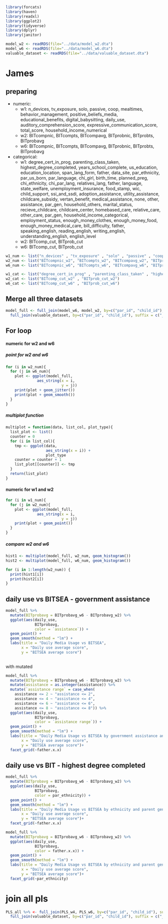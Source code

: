 ```r
library(forcats)
library(haven)
library(readxl)
library(ggplot2)
library(tidyverse)
library(dplyr)
library(janitor)
```

```r
model_w2 <- readRDS(file="../data/model_w2.dta")
model_w6 <- readRDS(file="../data/model_w6.dta")
valuable_dataset <- readRDS(file="../data/valuable_dataset.dta")
```

# James

## preparing

- numeric:
  * w1: n_devices, tv_exposure, solo, passive, coop, mealtimes, behavior_management, positive_beliefs_media, educational_benefits, digital_babysitting, daily_use, auditory_comprehension_score, expressive_communication_score, total_score, household_income_numerical
  * w2: BITcompnic, BITcompts, BITcompavg, BITprobnic, BITprobts, BITprobavg
  * w6: BITcompnic, BITcompts, BITcompavg, BITprobnic, BITprobts, BITprobavg

- categorical:
  * w1: degree_cert_in_prog, parenting_class_taken, highest_degree_completed, years_school_complete, us_education, education_location, span_lang_form, father, data_site, par_ethnicity, par_us_born, par_language, chi_girl, birth_time, planned_preg, chi_ethnicity, chi_par_lang, relatives_lang, father, language, state_welfare, unemployment_insurance, food_stamp, wic, child_support, ssi_and_ssdi, adoption_assistance, utility_assistance, childcare_subsidy, vertan_benefit, medical_assistance, none, other, assistance, par_gen, household_others, marital_status, recieve_childcare, childcare_center, homebased_care, relative_care, other_care, par_gen, household_income_categorical, employment_status, enough_money_clothes, enough_money_food, enough_money_medical_care, bill_difficulty, father, speaking_english, reading_english, writing_english, understanding_english, english_level
  * w2: BITcomp_cut, BITprob_cut
  * w6: BITcomp_cut, BITprob_cut


```r
w1_num <- list("n_devices" , "tv_exposure" , "solo" , "passive" , "coop" , "mealtimes" , "behavior_management" , "positive_beliefs_media" , "educational_benefits" , "digital_babysitting" , "daily_use" , "auditory_comprehension_score" , "expressive_communication_score" , "total_score" , "household_income_numerical")
w2_num <- list("BITcompnic_w2", "BITcompts_w2", "BITcompavg_w2", "BITprobnic_w2", "BITprobts_w2", "BITprobavg_w2")
w6_num <- list("BITcompnic_w6", "BITcompts_w6", "BITcompavg_w6", "BITprobnic_w6", "BITprobts_w6", "BITprobavg_w6")

w1_cat <- list("degree_cert_in_prog" , "parenting_class_taken" , "highest_degree_completed" , "years_school_complete" , "us_education" , "education_location" , "span_lang_form" , "father" , "data_site" , "par_ethnicity" , "par_us_born" , "par_language" , "chi_girl" , "birth_time" , "planned_preg" , "chi_ethnicity" , "chi_par_lang" , "relatives_lang" , "father" , "language" , "state_welfare" , "unemployment_insurance" , "food_stamp" , "wic" , "child_support" , "ssi_and_ssdi" , "adoption_assistance" , "utility_assistance" , "childcare_subsidy" , "vertan_benefit" , "medical_assistance" , "none" , "other" , "assistance" , "par_gen" , "household_others" , "marital_status" , "recieve_childcare" , "childcare_center" , "homebased_care" , "relative_care" , "other_care" , "par_gen" , "household_income_categorical" , "employment_status" , "enough_money_clothes" , "enough_money_food" , "enough_money_medical_care" , "bill_difficulty" , "father" , "speaking_english" , "reading_english" , "writing_english" , "understanding_english" , "english_level")
w2_cat <- list("BITcomp_cut_w2" , "BITprob_cut_w2")
w6_cat <- list("BITcomp_cut_w6" , "BITprob_cut_w6")
```
## Merge all three datasets

```r
model_full <- full_join(model_w6, model_w2, by=c("par_id", "child_id"), suffix = c("_w6", "_w2")) %>% 
  full_join(valuable_dataset, by=c("par_id", "child_id"), suffix = c("_w62", "_w1"))
```

## For loop

#### numeric for w2 and w6


##### point for w2 and w6
```r
for (i in w2_num){
  for (j in w6_num){
    plot <- ggplot(model_full, 
              aes_string(x = i, 
                         y = j))
    print(plot + geom_jitter())
    print(plot + geom_smooth())
  }
}
```
##### multiplot function
```r
multiplot = function(data, list_col, plot_type){
  list_plot <- list()
  counter = 0
  for (i in list_col){
    tmp <- ggplot(data, 
                  aes_string(x = i)) +
                  plot_type
    counter = counter + 1
    list_plot[[counter]] <- tmp
  }
  return(list_plot)
}
```

#### numeric for w1 and w2
```r
for (i in w1_num){
  for (j in w2_num){
    plot <- ggplot(model_full, 
              aes_string(x = i, 
                         y = j))
    print(plot + geom_point())
  }
}
```


##### compare w2 and w6


```r
hist1 <- multiplot(model_full, w2_num, geom_histogram())
hist2 <- multiplot(model_full, w6_num, geom_histogram())

for (i in 1:length(w2_num)) {
  print(hist1[i])
  print(hist2[i])
}

```


## daily use vs BITSEA - government assistance

```r
model_full %>%
  mutate(BITprobavg = BITprobavg_w6 - BITprobavg_w2) %>% 
  ggplot(aes(daily_use,
             BITprobavg,
             color = `assistance`)) +
  geom_point() +
  geom_smooth(method = "lm") +
  labs(title = "Daily Media Usage vs BITSEA",
       x = "Daily use average score",
       y = "BITSEA average score")
  
```

with mutated
```r
model_full %>%
  mutate(BITprobavg = BITprobavg_w6 - BITprobavg_w2) %>% 
  mutate(assistance = as.integer(assistance)) %>% 
  mutate(`assistance range` = case_when(
    assistance <= 2 ~ "assistance <= 2",
    assistance <= 4 ~ "assistance <= 4",
    assistance <= 6 ~ "assistance <= 6",
    assistance <= 8 ~ "assistance <= 8")) %>%
  ggplot(aes(daily_use,
             BITprobavg,
             color = `assistance range`)) +
  geom_point() +
  geom_smooth(method = "lm") +
  labs(title = "Daily Media Usage vs BITSEA by government assistance and parent gender",
       x = "Daily use average score",
       y = "BITSEA average score")+
  facet_grid(~father.x.x)
```

## daily use vs BIT - highest degree completed

```r
model_full %>%
  mutate(BITprobavg = BITprobavg_w6 - BITprobavg_w2) %>% 
  ggplot(aes(daily_use,
             BITprobavg,
             color = par_ethnicity)) +
  geom_point() +
  geom_smooth(method = "lm") +
  labs(title = "Daily Media Usage vs BITSEA by ethnicity and parent gender",
       x = "Daily use average score",
       y = "BITSEA average score")+
  facet_grid(~father.x.x)
```

```r
model_full %>%
  mutate(BITprobavg = BITprobavg_w6 - BITprobavg_w2) %>% 
  ggplot(aes(daily_use,
             BITprobavg,
             color = father.x.x)) +
  geom_point() +
  geom_smooth(method = "lm") +
  labs(title = "Daily Media Usage vs BITSEA by ethnicity and parent gender",
       x = "Daily use average score",
       y = "BITSEA average score")+
  facet_grid(~par_ethnicity)
```

# join all pls
```r
PLS_all %>% <- full_join(PLS_w4, PLS_w6, by=c("par_id", "child_id"), suffix = c("_w4", "_w6")) %>% 
  full_join(valuable_dataset, by=c("par_id", "child_id"), suffix = c("_w46", "_w1"))
```

